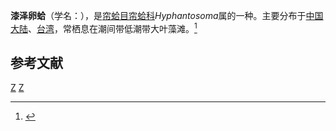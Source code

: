 {{Speciesbox
| taxon = Hyphantosoma limatulum
| binomial_authority = (Sowerby, 1851)
}}
'''漆泽卵蛤'''（学名：''{{lang|la|Hyphantosoma limatulum}}''），是[[帘蛤目|帘蛤目]][[帘蛤科|帘蛤科]]''Hyphantosoma''属的一种。主要分布于[[中国大陆|中国大陆]]、[[台湾|台湾]]，常栖息在潮间带低潮带大叶藻滩。<ref>{{cite web|url=http://shell.sinica.edu.tw/chinese/shellbase_detail.php?science_no=2711|title=国际贝库：漆泽卵蛤|publisher=台湾贝类资料库|accessdate=2009-08-11}}</ref>

== 参考文献 ==
{{reflist}}
{{Taxonbar|from=Q13311219}}

[[Category:帘蛤科|Z]]
[[Category:_1851年描述的动物|Z]]